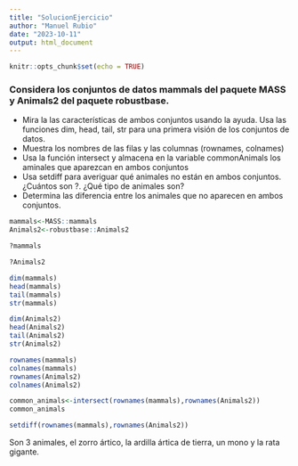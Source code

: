 ```yaml
---
title: "SolucionEjercicio"
author: "Manuel Rubio"
date: "2023-10-11"
output: html_document
---
```

```r
knitr::opts_chunk$set(echo = TRUE)
```
### Considera los conjuntos de datos mammals del paquete MASS y Animals2 del paquete robustbase.

* Mira la las características de ambos conjuntos usando la ayuda.
Usa las funciones dim, head, tail, str para una primera visión de los conjuntos de datos.
* Muestra los nombres de las filas y las columnas (rownames, colnames)
* Usa la función intersect y almacena en la variable commonAnimals los aminales que aparezcan en ambos conjuntos
* Usa setdiff para averiguar qué animales no están en ambos conjuntos. ¿Cuántos son ?. ¿Qué tipo de animales son?
* Determina las diferencia entre los animales que no aparecen en ambos conjuntos.



```r
mammals<-MASS::mammals
Animals2<-robustbase::Animals2
```

```r
?mammals
```

```r
?Animals2
```

```r
dim(mammals)
head(mammals)
tail(mammals)
str(mammals)
```

```r
dim(Animals2)
head(Animals2)
tail(Animals2)
str(Animals2)
```
```r
rownames(mammals)
colnames(mammals)
rownames(Animals2)
colnames(Animals2)
```


```r
common_animals<-intersect(rownames(mammals),rownames(Animals2))
common_animals
```
```r
setdiff(rownames(mammals),rownames(Animals2))
```

Son 3 animales, el zorro ártico, la ardilla ártica de tierra, un mono y la rata gigante.







